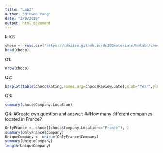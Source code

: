 ```yaml
---
title: "Lab2"
author: "Qinwen Yang"
date: "2/8/2019"
output: html_document
---
```


lab2:

```r
choco <- read.csv("https://xdaiisu.github.io/ds202materials/hwlabs/choco.csv")
head(choco)
```


Q1:

```r

nrow(choco)
```

Q2:
```r

barplot(table(choco$Rating,names.arg=choco$Review.Date),xlab="Year",ylab="Rating",main="Relationship between rating and year")
```

Q3:
```r
summary(choco$Company.Location)
```


Q4:
#Create own question and answer:
##How many different companies located in France?


```r
OnlyFrance <- choco[(choco$Company.Location=="France"), ]
summary(OnlyFrance$Company)
UniqueCompany <- unique(OnlyFrance$Company)
summary(UniqueCompany)
length(UniqueCompany)
```

